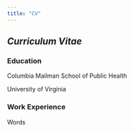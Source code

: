 ```yaml
---
title: "CV"
---
```


## *Curriculum Vitae*

### Education 

Columbia Mailman School of Public Health

University of Virginia

### Work Experience

Words